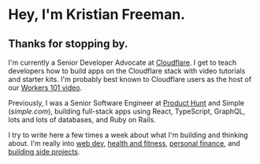 # Hey, I'm Kristian Freeman. 

## Thanks for stopping by.

I'm currently a Senior Developer Advocate at [Cloudflare](https://cloudflare.com). I get to teach developers how to build apps on the Cloudflare stack with video tutorials and starter kits. I'm probably best known to Cloudflare users as the host of our [Workers 101 video](https://www.youtube.com/watch?v=H7Qe96fqg1M).

Previously, I was a Senior Software Engineer at [Product Hunt](https://producthunt.com) and Simple (_simple.com_), building full-stack apps using React, TypeScript, GraphQL, lots and lots of databases, and Ruby on Rails.

I try to write here a few times a week about what I'm building and thinking about. I'm really into [web dev](/tags/webdev), [health and fitness](/tags/health), [personal finance](/tags/finance), and [building side projects](/tags/projects).
